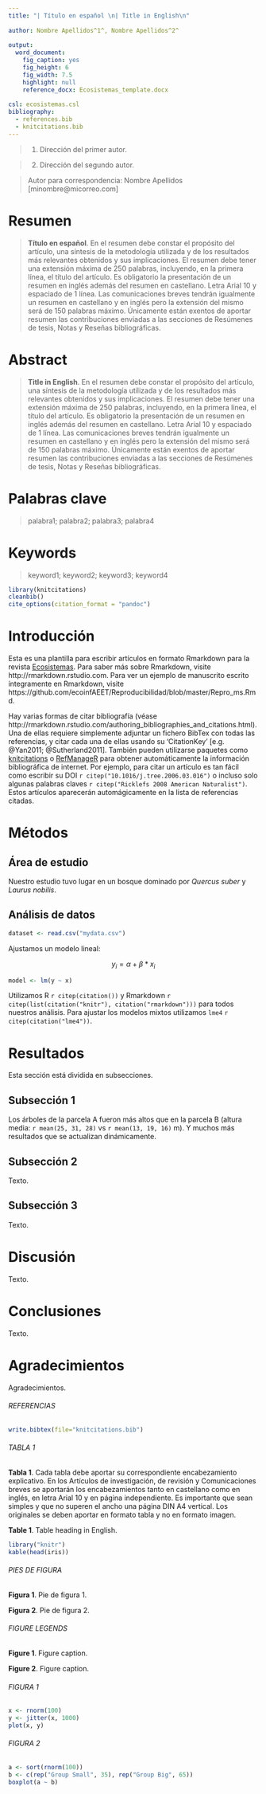 ---
title: "| Título en español \n| Title in English\n"
  
author: Nombre Apellidos^1^, Nombre Apellidos^2^
  
output:
  word_document:
    fig_caption: yes
    fig_height: 6
    fig_width: 7.5
    highlight: null
    reference_docx: Ecosistemas_template.docx
    
csl: ecosistemas.csl
bibliography: 
  - references.bib
  - knitcitations.bib
---


> (1) Dirección del primer autor.

> (2) Dirección del segundo autor.

> Autor para correspondencia: Nombre Apellidos [minombre@micorreo.com]




# Resumen

> **Título en español**. En el resumen debe constar el propósito del artículo, una síntesis de la metodología utilizada y de los resultados más relevantes obtenidos y sus implicaciones. El resumen debe tener una extensión máxima de 250 palabras, incluyendo, en la primera línea, el título del artículo. Es obligatorio la presentación de un resumen en inglés además del resumen en castellano. Letra Arial 10 y espaciado de 1 línea. Las comunicaciones breves tendrán igualmente un resumen en castellano y en inglés pero la extensión del mismo será de 150 palabras máximo. Únicamente están exentos de aportar resumen las contribuciones enviadas a las secciones de Resúmenes de tesis, Notas y Reseñas bibliográficas.


# Abstract

> **Title in English**. En el resumen debe constar el propósito del artículo, una síntesis de la metodología utilizada y de los resultados más relevantes obtenidos y sus implicaciones. El resumen debe tener una extensión máxima de 250 palabras, incluyendo, en la primera línea, el título del artículo. Es obligatorio la presentación de un resumen en inglés además del resumen en castellano. Letra Arial 10 y espaciado de 1 línea. Las comunicaciones breves tendrán igualmente un resumen en castellano y en inglés pero la extensión del mismo será de 150 palabras máximo. Únicamente están exentos de aportar resumen las contribuciones enviadas a las secciones de Resúmenes de tesis, Notas y Reseñas bibliográficas.


# Palabras clave

> palabra1; palabra2; palabra3; palabra4 


# Keywords

> keyword1; keyword2; keyword3; keyword4



```{r knitcitations, echo=FALSE, cache = FALSE}
library(knitcitations)
cleanbib()   
cite_options(citation_format = "pandoc")
```



# Introducción 

Esta es una plantilla para escribir artículos en formato Rmarkdown para la revista [Ecosistemas](www.revistaecosistemas.net). Para saber más sobre Rmarkdown, visite http://rmarkdown.rstudio.com. Para ver un ejemplo de manuscrito escrito íntegramente en Rmarkdown, visite https://github.com/ecoinfAEET/Reproducibilidad/blob/master/Repro_ms.Rmd.

Hay varias formas de citar bibliografía (véase http://rmarkdown.rstudio.com/authoring_bibliographies_and_citations.html). Una de ellas requiere simplemente adjuntar un fichero BibTex con todas las referencias, y citar cada una de ellas usando su 'CitationKey' [e.g. @Yan2011; @Sutherland2011]. También pueden utilizarse paquetes como [knitcitations](https://cran.r-project.org/web/packages/knitcitations/index.html) o [RefManageR](https://cran.r-project.org/web/packages/RefManageR/index.html) para obtener automáticamente la información bibliográfica de internet. Por ejemplo, para citar un artículo es tan fácil como escribir su DOI `r citep("10.1016/j.tree.2006.03.016")` o incluso solo algunas palabras claves `r citep("Ricklefs 2008 American Naturalist")`. Estos artículos aparecerán automágicamente en la lista de referencias citadas. 


 

# Métodos

## Área de estudio

Nuestro estudio tuvo lugar en un bosque dominado por *Quercus suber* y *Laurus nobilis*.


## Análisis de datos

```{r read_data, eval = FALSE, echo = FALSE}
dataset <- read.csv("mydata.csv")
```

Ajustamos un modelo lineal:

$$
y_{i} = \alpha + \beta*x_{i} 
$$

```{r model, echo = FALSE, eval = FALSE}
model <- lm(y ~ x)
```

Utilizamos R `r citep(citation())` y Rmarkdown `r citep(list(citation("knitr"), citation("rmarkdown")))` para todos nuestros análisis. Para ajustar los modelos mixtos utilizamos `lme4` `r citep(citation("lme4"))`.




# Resultados

Esta sección está dividida en subsecciones.


## Subsección 1

Los árboles de la parcela A fueron más altos que en la parcela B (altura media: `r mean(25, 31, 28)` vs `r mean(13, 19, 16)` m). Y muchos más resultados que se actualizan dinámicamente.


## Subsección 2

Texto.


## Subsección 3

Texto.



# Discusión

Texto.



# Conclusiones

Texto.


# Agradecimientos

Agradecimientos.





###### REFERENCIAS

```{r write_citations, cache=FALSE, include=FALSE}
write.bibtex(file="knitcitations.bib")
```

<div id = "refs"></div>














###### TABLA 1

**Tabla 1**. Cada tabla debe aportar su correspondiente encabezamiento explicativo. En los Artículos de investigación, de revisión y Comunicaciones breves se aportarán los encabezamientos tanto en castellano como en inglés, en letra Arial 10 y en página independiente. Es importante que sean simples y que no superen el ancho una página DIN A4 vertical. Los originales se deben aportar en formato tabla y no en formato imagen. 

**Table 1**. Table heading in English. 

```{r Tabla1, results='asis', echo=FALSE, cache=FALSE}
library("knitr")
kable(head(iris))
```





###### PIES DE FIGURA

**Figura 1**. Pie de figura 1. 

**Figura 2**. Pie de figura 2.





###### FIGURE LEGENDS

**Figure 1**. Figure caption.

**Figure 2**. Figure caption.





###### FIGURA 1

```{r Fig1, echo=FALSE, fig.cap="Figura 1. Esto es un ejemplo.", cache=FALSE}
x <- rnorm(100)
y <- jitter(x, 1000)
plot(x, y)
```



###### FIGURA 2

```{r Fig2, echo=FALSE, fig.cap="Figura 2. Segundo ejemplo", cache=FALSE}
a <- sort(rnorm(100))
b <- c(rep("Group Small", 35), rep("Group Big", 65))
boxplot(a ~ b)
```









